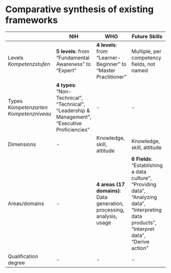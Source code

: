 # Comparative synthesis of existing frameworks

|   | NIH | WHO | Future Skills | Learning objective matrix |
|---|-----|-----|-----|-----|
| Levels *Kompetenzstufen* | **5 levels**: from "Fundamental Awareness" to "Expert" | **4 levels**: from "Learner-Beginner" to "Master Practitioner" | Multiple, per competency fields, not named | **6 learning levels**: from "Remembering/Knowledge" to "Create" |
| Types *Kompetenzarten* *Kompetenzniveau* | **4 types**: "Non-Technical", "Technical", "Leadership & Management", "Executive Proficiencies" | *-* | *-* | **4 competences**: "Professional", "Methodological", "Self", "Social" |
| Dimensions | *-* | Knowledge, skill, attitude | Knowledge, skill, attitude | (implicit in learning levels) |
| Areas/domains | *-* | **4 areas (17 domains)**: Data generation, processing, analysis, usage | **6 Fields**: "Establishing a data culture", "Providing data", "Analyzing data", "Interpreting data products", "Interpret data", "Derive action" | **6 Topics**: "Basics and overarching concepts", "Working with Data", "Documentation and metadata", "Long-term preservation, publication, reuse", "Law and ethics", "Supporting structures" | 
| Qualification degree | *-* | *-* | *-* | Bachelor, Master, PhD, Data Stewards |
